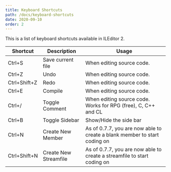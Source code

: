 ```yaml
---
title: Keyboard Shortcuts
path: /docs/keyboard-shortcuts
date: 2020-09-10
order: 2
---
```


This is a list of keyboard shortcuts available in ILEditor 2.

| Shortcut | Description | Usage |
|--------------|-------------------|---------------------------|
| Ctrl+S | Save current file | When editing source code. |
| Ctrl+Z | Undo | When editing source code. |
| Ctrl+Shift+Z | Redo | When editing source code. |
| Ctrl+E | Compile | When editing source code. |
| Ctrl+/ | Toggle Comment | When editing source code. Works for RPG (free), C, C++ and CL |
| Ctrl+B | Toggle Sidebar | Show/Hide the side bar |
| Ctrl+N | Create New Member | As of 0.7.7, you are now able to create a blank member to start coding on |
| Ctrl+Shift+N | Create New Streamfile | As of 0.7.7, you are now able to create a streamfile to start coding on |
